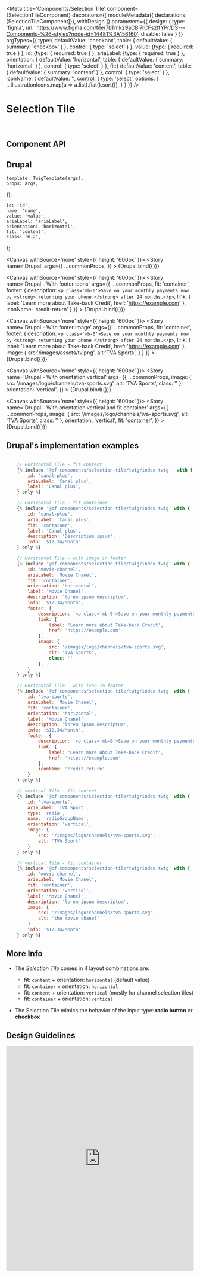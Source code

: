 
<Meta
    title='Components/Selection Tile'
    component={SelectionTileComponent}
    decorators={[
        moduleMetadata({ declarations: [SelectionTileComponent]}),
        withDesign
    ]}
    parameters={{
        design: {
            type: 'figma',
            url: 'https://www.figma.com/file/7bTmk29aCBl7rCFszffYPr/DS---Components-%26-styles?node-id=14481%3A156160',
            disable: false
        }
    }}
    argTypes={{
        type:{
            defaultValue: 'checkbox',
            table: { defaultValue: { summary: 'checkbox' } },
            control: { type: 'select' }
        },
        value: {type: { required: true } },
        id: {type: { required: true } },
        ariaLabel: {type: { required: true } },
        orientation: {
            defaultValue: 'horizontal',
            table: { defaultValue: { summary: 'horizontal' } },
            control: { type: 'select' }
        },
        fit:{
            defaultValue: 'content',
            table: { defaultValue: { summary: 'content' } },
            control: { type: 'select' }
        },
        iconName: {
            defaultValue: '',
            control: {
                type: 'select',
                options: [ ...illustrationIcons.map(a => a.list).flat().sort()],
            }
        }
    }}
/>

# Selection Tile

<br/>

## Component API

<ArgsTable of={SelectionTileComponent} />

## Drupal

    template: TwigTemplate(args),
    props: args,
});

    id: 'id',
    name: 'name',
    value: 'value',
    ariaLabel: 'ariaLabel',
    orientation: 'horizontal',
    fit: 'content',
    class: 'm-2',
};

<Canvas withSource='none' style={{ height: '600px' }}>
    <Story
        name='Drupal'
        args={{
            ...commonProps,
        }}
    >
        {Drupal.bind({})}
    </Story>
</Canvas>

<Canvas withSource='none' style={{ height: '600px' }}>
    <Story
        name='Drupal - With footer icons'
        args={{
            ...commonProps,
            fit: 'container',
            footer: {
                description: `<p class='mb-0'>Save on your monthly payments now by <strong> returning your phone </strong> after 24 months.</p>`,
                link: {
                    label: 'Learn more about Take-back Credit',
                    href: 'https://example.com'
                },
                iconName: 'credit-return'
            }
        }}
    >
        {Drupal.bind({})}
    </Story>
</Canvas>

<Canvas withSource='none' style={{ height: '600px' }}>
    <Story
        name='Drupal - With footer image'
        args={{
            ...commonProps,
            fit: 'container',
            footer: {
                description: `<p class='mb-0'>Save on your monthly payments now by <strong> returning your phone </strong> after 24 months.</p>`,
                link: {
                    label: 'Learn more about Take-back Credit',
                    href: 'https://example.com'
                },
                image: {
                    src:'/images/assets/tv.png',
                    alt:'TVA Sports',
                }
            }
        }}
    >
        {Drupal.bind({})}
    </Story>
</Canvas>

<Canvas withSource='none' style={{ height: '600px' }}>
    <Story
        name='Drupal - With orientation vertical'
        args={{
            ...commonProps,
            image: {
                src: '/images/logo/channels/tva-sports.svg',
                alt: 'TVA Sports',
                class: ''
            },
            orientation: 'vertical',
        }}
    >
        {Drupal.bind({})}
    </Story>
</Canvas>

<Canvas withSource='none' style={{ height: '600px' }}>
    <Story
        name='Drupal - With orientation vertical and fit container'
        args={{
            ...commonProps,
            image: {
                src: '/images/logo/channels/tva-sports.svg',
                alt: 'TVA Sports',
                class: ''
            },
            orientation: 'vertical',
            fit: 'container',
        }}
    >
        {Drupal.bind({})}
    </Story>
</Canvas>


## Drupal's implementation examples

```jsx

    // Horizontal Tile - fit content
    {% include '@bf-components/selection-tile/twig/index.twig'  with {
        id: 'canal-plus',
        ariaLabel: 'Canal plus',
        label: 'Canal plus',
    } only %}

    // Horizontal Tile - fit container
    {% include '@bf-components/selection-tile/twig/index.twig' with {
        id: 'canal-plus',
        ariaLabel: 'Canal plus',
        fit: 'container',
        label: 'Canal plus',
        description: 'Descriptium ipsum',
        info: '$12.34/Month'
    } only %}

    // Horizontal Tile - with image in footer
    {% include '@bf-components/selection-tile/twig/index.twig' with {
        id: 'movie-channel',
        ariaLabel: 'Movie Chanel',
        fit: 'container',
        orientation: 'horizontal',
        label: 'Movie Chanel',
        description: 'lorem ipsum descriptum',
        info: '$12.34/Month',
        footer: {
            description: `<p class='mb-0'>Save on your monthly payments now by <strong> returning your phone </strong> after 24 months.</p>`,
            link: {
                label: 'Learn more about Take-back Credit',
                href: 'https://example.com'
            },
            image: {
                src: '/images/logo/channels/tva-sports.svg',
                alt: 'TVA Sports',
                class: ''
            },
        }
    } only %}

    // Horizontal Tile - with icon in footer
    {% include '@bf-components/selection-tile/twig/index.twig' with {
        id: 'tva-sports',
        ariaLabel: 'Movie Chanel',
        fit: 'container',
        orientation: 'horizontal',
        label: 'Movie Chanel',
        description: 'lorem ipsum descriptum',
        info: '$12.34/Month',
        footer: {
            description: `<p class='mb-0'>Save on your monthly payments now by <strong> returning your phone </strong> after 24 months.</p>`,
            link: {
                label: 'Learn more about Take-back Credit',
                href: 'https://example.com'
            },
            iconName: 'credit-return'
        }
    } only %}

    // vertical Tile - fit content
    {% include '@bf-components/selection-tile/twig/index.twig' with {
        id: 'tva-sports',
        ariaLabel: 'TVA Sport',
        type: 'radio',
        name: 'radioGroupName',
        orientation: 'vertical',
        image: {
            src: '/images/logo/channels/tva-sports.svg',
            alt: 'TVA Sport'
        }
    } only %}

    // vertical Tile - fit container
    {% include '@bf-components/selection-tile/twig/index.twig' with {
        id: 'movie-channel',
        ariaLabel: 'Movie Chanel',
        fit: 'container',
        orientation: 'vertical',
        label: 'Movie Chanel',
        description: 'lorem ipsum descriptum',
        image: {
            src: '/images/logo/channels/tva-sports.svg',
            alt: 'the movie chanel'
        }
        info: '$12.34/Month'
    } only %}
```

## More Info

<!-- TODO mettre à jour si on transforme fit en bolean (genre fitContainer) -->
- The *Selection Tile* comes in 4 layout combinations are:
    - fit: `content`   + orientation: `horizontal` (default value)
    - fit: `container` + orientation: `horizontal`
    - fit: `content`   + orientation: `vertical` (mostly for channel selection tiles)
    - fit: `container` + orientation: `vertical`

- The Selection Tile mimics the behavior of the input type: **radio button** or **checkbox**

## Design Guidelines

<iframe width='100%' height='600' src='https://www.figma.com/embed?embed_host=share&url=https%3A%2F%2Fwww.figma.com%2Ffile%2F7bTmk29aCBl7rCFszffYPr%2FDS---Components-%2526-styles%3Fnode-id%3D14481%253A156160&chrome=DOCUMENTATION' frameBorder='0' allowFullScreen></iframe>